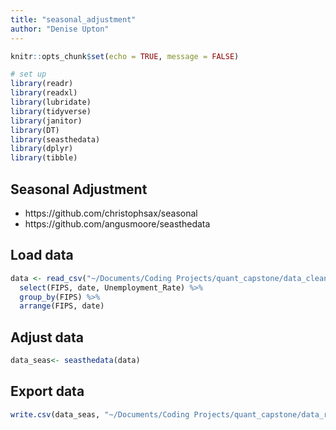 ```yaml
---
title: "seasonal_adjustment"
author: "Denise Upton"
---
```


```r
knitr::opts_chunk$set(echo = TRUE, message = FALSE)

# set up
library(readr)
library(readxl)
library(lubridate)
library(tidyverse)
library(janitor)
library(DT)
library(seasthedata)
library(dplyr)
library(tibble)
```

## Seasonal Adjustment

* https://github.com/christophsax/seasonal
* https://github.com/angusmoore/seasthedata

## Load data

```r
data <- read_csv("~/Documents/Coding Projects/quant_capstone/data_clean/BLS_county_employment_clean.csv") %>%
  select(FIPS, date, Unemployment_Rate) %>%
  group_by(FIPS) %>%
  arrange(FIPS, date)

```


## Adjust data

```r

data_seas<- seasthedata(data)

```


## Export data

```r

write.csv(data_seas, "~/Documents/Coding Projects/quant_capstone/data_raw/BLS_seas_v1.csv", row.names=FALSE)

```
